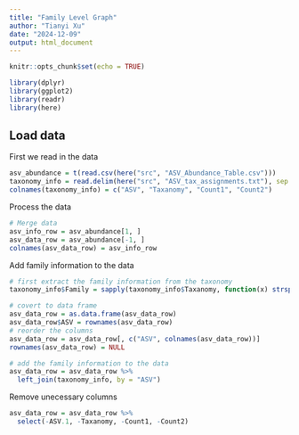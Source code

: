 ```yaml
---
title: "Family Level Graph"
author: "Tianyi Xu"
date: "2024-12-09"
output: html_document
---
```


```r
knitr::opts_chunk$set(echo = TRUE)
```

```r
library(dplyr)
library(ggplot2)
library(readr)
library(here)
```

## Load data 

First we read in the data
```r
asv_abundance = t(read.csv(here("src", "ASV_Abundance_Table.csv")))
taxonomy_info = read.delim(here("src", "ASV_tax_assignments.txt"), sep = "\t", header = FALSE)
colnames(taxonomy_info) = c("ASV", "Taxanomy", "Count1", "Count2")
```

Process the data
```r
# Merge data
asv_info_row = asv_abundance[1, ]
asv_data_row = asv_abundance[-1, ]
colnames(asv_data_row) = asv_info_row
```

Add family information to the data
```r
# first extract the family information from the taxonomy
taxonomy_info$Family = sapply(taxonomy_info$Taxanomy, function(x) strsplit(x, ";")[[1]][5])

# covert to data frame
asv_data_row = as.data.frame(asv_data_row)
asv_data_row$ASV = rownames(asv_data_row)
# reorder the columns
asv_data_row = asv_data_row[, c("ASV", colnames(asv_data_row))]
rownames(asv_data_row) = NULL

# add the family information to the data
asv_data_row = asv_data_row %>% 
  left_join(taxonomy_info, by = "ASV")
```

Remove unecessary columns
```r
asv_data_row = asv_data_row %>% 
  select(-ASV.1, -Taxanomy, -Count1, -Count2)
```



